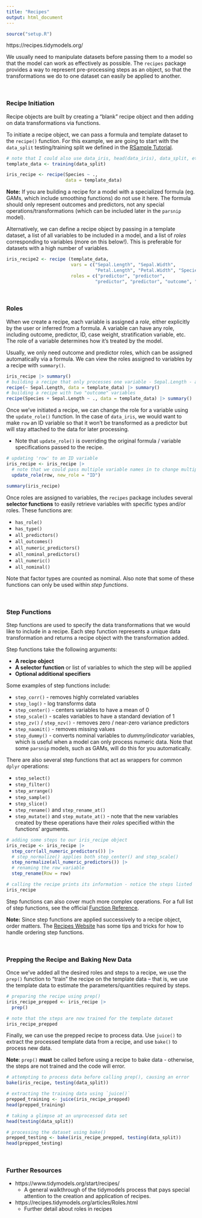 ```yaml
---
title: "Recipes"
output: html_document
---
```


```r
source("setup.R")
```

https://recipes.tidymodels.org/

We usually need to manipulate datasets before passing them to a model so that the model can work as effectively as possible. The `recipes` package provides a way to represent pre-processing steps as an object, so that the transformations we do to one dataset can easily be applied to another. 

<br>

### Recipe Initiation ###

Recipe objects are built by creating a "blank" recipe object and then adding on data transformations via functions. 

To initiate a recipe object, we can pass a formula and template dataset to the `recipe()` function. For this example, we are going to start with the `data_split` testing/training split we defined in the [RSample Tutorial](RSample.html).

```r
# note that I could also use data_iris, head(data_iris), data_split, etc. as the template; what matters is that the names and types of the variables stay the same. For larger datasets, using head() is preferable.
template_data <- training(data_split)

iris_recipe <- recipe(Species ~ ., 
                      data = template_data)
```

**Note:** If you are building a recipe for a model with a specialized formula (eg. GAMs, which include smoothing functions) do not use it here. The formula should only represent outcomes and predictors, not any special operations/transformations (which can be included later in the `parsnip` model).

Alternatively, we can define a recipe object by passing in a template dataset, a list of all variables to be included in a model, and a list of *roles* corresponding to variables (more on this below!). This is preferable for datasets with a high number of variables. 

```r
iris_recipe2 <- recipe (template_data, 
                        vars = c("Sepal.Length", "Sepal.Width", 
                                 "Petal.Length", "Petal.Width", "Species", "row"),
                        roles = c("predictor", "predictor", 
                                 "predictor", "predictor", "outcome", "ID"))
```

<br>

### Roles ###

When we create a recipe, each variable is assigned a *role*, either explicitly by the user or inferred from a formula. A variable can have any role, including outcome, predictor, ID, case weight, stratification variable, etc. The role of a variable determines how it's treated by the model. 

Usually, we only need outcome and predictor roles, which can be assigned automatically via a formula. We can view the roles assigned to variables by a recipe with `summary()`. 

```r
iris_recipe |> summary()
# building a recipe that only processes one variable - Sepal.Length - and gives it a "predictor" role
recipe(~ Sepal.Length, data = template_data) |> summary()
# building a recipe with two "outcome" variables
recipe(Species + Sepal.Length ~ ., data = template_data) |> summary()
```

Once we've initiated a recipe, we can change the role for a variable using the `update_role()` function. In the case of `data_iris`, we would want to make `row` an ID variable so that it won't be transformed as a predictor but will stay attached to the data for later processing. 

* Note that `update_role()` is overriding the original formula / variable specifications passed to the recipe. 

```r
# updating 'row' to an ID variable
iris_recipe <- iris_recipe |>
  # note that we could pass multiple variable names in to change multiple roles at once 
  update_role(row, new_role = "ID") 

summary(iris_recipe)
```

Once roles are assigned to variables, the `recipes` package includes several **selector functions** to easily retrieve variables with specific types and/or roles. These functions are: 

* `has_role()` 
* `has_type()`
* `all_predictors()`
* `all_outcomes()`
* `all_numeric_predictors()`
* `all_nominal_predictors()`
* `all_numeric()`
* `all_nominal()`

Note that factor types are counted as nominal. Also note that some of these functions can only be used within *step functions*. 

<br>

### Step Functions ###

Step functions are used to specify the data transformations that we would like to include in a recipe. Each step function represents a unique data transformation and returns a recipe object with the transformation added. 

Step functions take the following arguments:

* **A recipe object**
* **A selector function** or list of variables to which the step will be applied
* **Optional additional specifiers** 

Some examples of step functions include: 

* `step_corr()` - removes highly correlated variables
* `step_log()` - log transforms data 
* `step_center()` - centers variables to have a mean of 0
* `step_scale()` - scales variables to have a standard deviation of 1 
* `step_zv()` / `step_nzv()` - removes zero / near-zero variance predictors
* `step_naomit()` - removes missing values
* `step_dummy()` - converts nominal variables to *dummy/indicator* variables, which is useful when a model can only process numeric data. Note that some `parsnip` models, such as GAMs, will do this for you automatically. 

There are also several step functions that act as wrappers for common `dplyr` operations:

* `step_select()`
* `step_filter()`
* `step_arrange()`
* `step_sample()`
* `step_slice()`
* `step_rename()` and `step_rename_at()`
* `step_mutate()` and `step_mutate_at()` - note that the new variables created by these operations have their *roles* specified within the functions' arguments. 

```r
# adding some steps to our iris_recipe object
iris_recipe <- iris_recipe |>
  step_corr(all_numeric_predictors()) |>
  # step_normalize() applies both step_center() and step_scale()
  step_normalize(all_numeric_predictors()) |>
  # renaming the row variable 
  step_rename(Row = row)

# calling the recipe prints its information - notice the steps listed
iris_recipe
```

Step functions can also cover much more complex operations. For a full list of step functions, see the official [Function Reference](https://recipes.tidymodels.org/reference/index.html).

**Note:** Since step functions are applied successively to a recipe object, order matters. The [Recipes Website](https://recipes.tidymodels.org/articles/Ordering.html) has some tips and tricks for how to handle ordering step functions. 

<br>

### Prepping the Recipe and Baking New Data ###

Once we've added all the desired roles and steps to a recipe, we use the `prep()` function to "train" the recipe on the template data -- that is, we use the template data to estimate the parameters/quantities required by steps. 

```r
# preparing the recipe using prep() 
iris_recipe_prepped <- iris_recipe |>
  prep()

# note that the steps are now trained for the template dataset
iris_recipe_prepped
```

Finally, we can use the prepped recipe to process data. Use `juice()` to extract the processed template data from a recipe, and use `bake()` to process new data.  

**Note**: `prep()` **must** be called before using a recipe to bake data - otherwise, the steps are not trained and the code will error.

```r
# attempting to process data before calling prep(), causing an error
bake(iris_recipe, testing(data_split))

# extracting the training data using `juice()` 
prepped_training <- juice(iris_recipe_prepped)
head(prepped_training)

# taking a glimpse at an unprocessed data set
head(testing(data_split))

# processing the dataset using bake()
prepped_testing <- bake(iris_recipe_prepped, testing(data_split))
head(prepped_testing)
```

<br>

### Further Resources ###

* https://www.tidymodels.org/start/recipes/
  * A general walkthrough of the tidymodels process that pays special attention to the creation and application of recipes. 
* https://recipes.tidymodels.org/articles/Roles.html
  * Further detail about roles in recipes 

